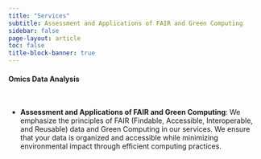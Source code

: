 ```yaml
---
title: "Services"
subtitle: Assessment and Applications of FAIR and Green Computing
sidebar: false
page-layout: article
toc: false
title-block-banner: true
---
```


::: column-page

#### Omics Data Analysis

<br>

- **Assessment and Applications of FAIR and Green Computing**: We emphasize the principles of FAIR (Findable, Accessible, Interoperable, and Reusable) data and Green Computing in our services. We ensure that your data is organized and accessible while minimizing environmental impact through efficient computing practices.


:::
